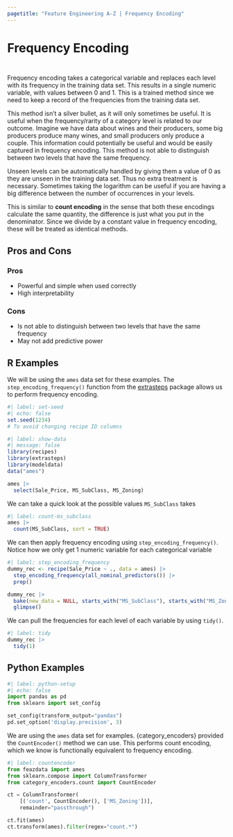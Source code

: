 ```yaml
---
pagetitle: "Feature Engineering A-Z | Frequency Encoding"
---
```


# Frequency Encoding {#sec-categorical-frequency}

::: {style="visibility: hidden; height: 0px;"}
## Frequency Encoding
:::

Frequency encoding takes a categorical variable and replaces each level with its frequency in the training data set.
This results in a single numeric variable, with values between 0 and 1.
This is a trained method since we need to keep a record of the frequencies from the training data set.

This method isn't a silver bullet, as it will only sometimes be useful.
It is useful when the frequency/rarity of a category level is related to our outcome.
Imagine we have data about wines and their producers, some big producers produce many wines, and small producers only produce a couple.
This information could potentially be useful and would be easily captured in frequency encoding.
This method is not able to distinguish between two levels that have the same frequency.

Unseen levels can be automatically handled by giving them a value of 0 as they are unseen in the training data set.
Thus no extra treatment is necessary.
Sometimes taking the logarithm can be useful if you are having a big difference between the number of occurrences in your levels.

::: callout-note
This is similar to **count encoding** in the sense that both these encodings calculate the same quantity, the difference is just what you put in the denominator.
Since we divide by a constant value in frequency encoding, these will be treated as identical methods.
:::

## Pros and Cons

### Pros

-   Powerful and simple when used correctly
-   High interpretability

### Cons

-   Is not able to distinguish between two levels that have the same frequency
-   May not add predictive power

## R Examples

We will be using the `ames` data set for these examples.
The `step_encoding_frequency()` function from the [extrasteps](https://github.com/emilhvitfeldt/extrasteps) package allows us to perform frequency encoding.

```r
#| label: set-seed
#| echo: false
set.seed(1234)
# To avoid changing recipe ID columns
```

```r
#| label: show-data
#| message: false
library(recipes)
library(extrasteps)
library(modeldata)
data("ames")

ames |>
  select(Sale_Price, MS_SubClass, MS_Zoning)
```

We can take a quick look at the possible values `MS_SubClass` takes

```r
#| label: count-ms_subclass
ames |>
  count(MS_SubClass, sort = TRUE)
```

We can then apply frequency encoding using `step_encoding_frequency()`.
Notice how we only get 1 numeric variable for each categorical variable

```r
#| label: step_encoding_frequency
dummy_rec <- recipe(Sale_Price ~ ., data = ames) |>
  step_encoding_frequency(all_nominal_predictors()) |>
  prep()

dummy_rec |>
  bake(new_data = NULL, starts_with("MS_SubClass"), starts_with("MS_Zoning")) |>
  glimpse()
```

We can pull the frequencies for each level of each variable by using `tidy()`.

```r
#| label: tidy
dummy_rec |>
  tidy(1)
```

## Python Examples

```python
#| label: python-setup
#| echo: false
import pandas as pd
from sklearn import set_config

set_config(transform_output="pandas")
pd.set_option('display.precision', 3)
```

We are using the `ames` data set for examples.
{category_encoders} provided the `CountEncoder()` method we can use.
This performs count encoding, which we know is functionally equivalent to frequency encoding.

```python
#| label: countencoder
from feazdata import ames
from sklearn.compose import ColumnTransformer
from category_encoders.count import CountEncoder

ct = ColumnTransformer(
    [('count', CountEncoder(), ['MS_Zoning'])], 
    remainder="passthrough")

ct.fit(ames)
ct.transform(ames).filter(regex="count.*")
```

